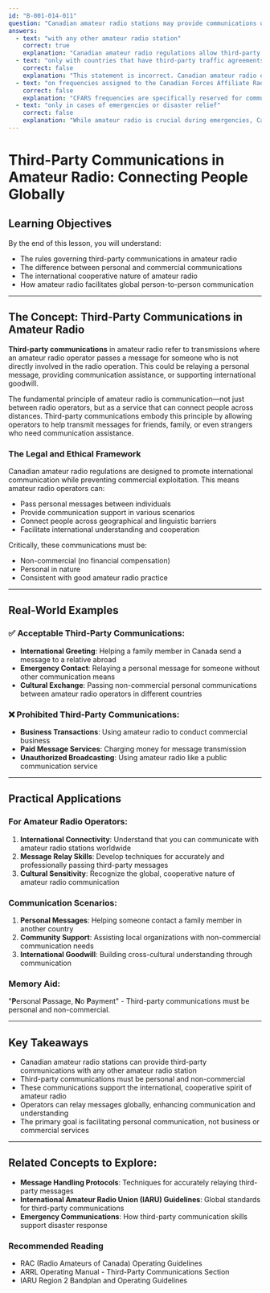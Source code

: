 ```yaml
---
id: "B-001-014-011"
question: "Canadian amateur radio stations may provide communications on behalf of third parties:"
answers:
  - text: "with any other amateur radio station"
    correct: true
    explanation: "Canadian amateur radio regulations allow third-party communications with any amateur radio station worldwide, provided the communication is not for commercial purposes. This openness reflects the international cooperative spirit of amateur radio and supports global communication and goodwill between operators. The key restriction is that the communication must be personal in nature and not involve any financial compensation or business transactions."
  - text: "only with countries that have third-party traffic agreements with Canada"
    correct: false
    explanation: "This statement is incorrect. Canadian amateur radio operators can communicate with amateur radio stations in virtually all countries, not just those with specific third-party traffic agreements. While some countries may have restrictions on their own amateur radio operators, Canadian regulations are quite permissive about international communications."
  - text: "on frequencies assigned to the Canadian Forces Affiliate Radio Service (CFARS)"
    correct: false
    explanation: "CFARS frequencies are specifically reserved for communication between the Canadian Forces and their affiliated amateur radio operators during emergency preparedness and training exercises. These frequencies are not intended for general third-party communications, and using them for such purposes would violate the specific purpose of the CFARS service."
  - text: "only in cases of emergencies or disaster relief"
    correct: false
    explanation: "While amateur radio is crucial during emergencies, Canadian regulations allow third-party communications beyond just emergency situations. Operators can exchange personal messages, provide communication assistance, and engage in international goodwill communications during normal, non-emergency conditions."
---
```


# Third-Party Communications in Amateur Radio: Connecting People Globally

## Learning Objectives
By the end of this lesson, you will understand:
- The rules governing third-party communications in amateur radio
- The difference between personal and commercial communications
- The international cooperative nature of amateur radio
- How amateur radio facilitates global person-to-person communication

---

## The Concept: Third-Party Communications in Amateur Radio

**Third-party communications** in amateur radio refer to transmissions where an amateur radio operator passes a message for someone who is not directly involved in the radio operation. This could be relaying a personal message, providing communication assistance, or supporting international goodwill.

The fundamental principle of amateur radio is communication—not just between radio operators, but as a service that can connect people across distances. Third-party communications embody this principle by allowing operators to help transmit messages for friends, family, or even strangers who need communication assistance.

### The Legal and Ethical Framework

Canadian amateur radio regulations are designed to promote international communication while preventing commercial exploitation. This means amateur radio operators can:
- Pass personal messages between individuals
- Provide communication support in various scenarios
- Connect people across geographical and linguistic barriers
- Facilitate international understanding and cooperation

Critically, these communications must be:
- Non-commercial (no financial compensation)
- Personal in nature
- Consistent with good amateur radio practice

---

## Real-World Examples

### ✅ Acceptable Third-Party Communications:
- **International Greeting**: Helping a family member in Canada send a message to a relative abroad
- **Emergency Contact**: Relaying a personal message for someone without other communication means
- **Cultural Exchange**: Passing non-commercial personal communications between amateur radio operators in different countries

### ❌ Prohibited Third-Party Communications:
- **Business Transactions**: Using amateur radio to conduct commercial business
- **Paid Message Services**: Charging money for message transmission
- **Unauthorized Broadcasting**: Using amateur radio like a public communication service

---

## Practical Applications

### For Amateur Radio Operators:
1. **International Connectivity**: Understand that you can communicate with amateur radio stations worldwide
2. **Message Relay Skills**: Develop techniques for accurately and professionally passing third-party messages
3. **Cultural Sensitivity**: Recognize the global, cooperative nature of amateur radio communication

### Communication Scenarios:
1. **Personal Messages**: Helping someone contact a family member in another country
2. **Community Support**: Assisting local organizations with non-commercial communication needs
3. **International Goodwill**: Building cross-cultural understanding through communication

### Memory Aid:
"**P**ersonal **P**assage, **N**o **P**ayment" - Third-party communications must be personal and non-commercial.

---

## Key Takeaways

- Canadian amateur radio stations can provide third-party communications with any other amateur radio station
- Third-party communications must be personal and non-commercial
- These communications support the international, cooperative spirit of amateur radio
- Operators can relay messages globally, enhancing communication and understanding
- The primary goal is facilitating personal communication, not business or commercial services

---

## Related Concepts to Explore:
- **Message Handling Protocols**: Techniques for accurately relaying third-party messages
- **International Amateur Radio Union (IARU) Guidelines**: Global standards for third-party communications
- **Emergency Communications**: How third-party communication skills support disaster response

### Recommended Reading
- RAC (Radio Amateurs of Canada) Operating Guidelines
- ARRL Operating Manual - Third-Party Communications Section
- IARU Region 2 Bandplan and Operating Guidelines